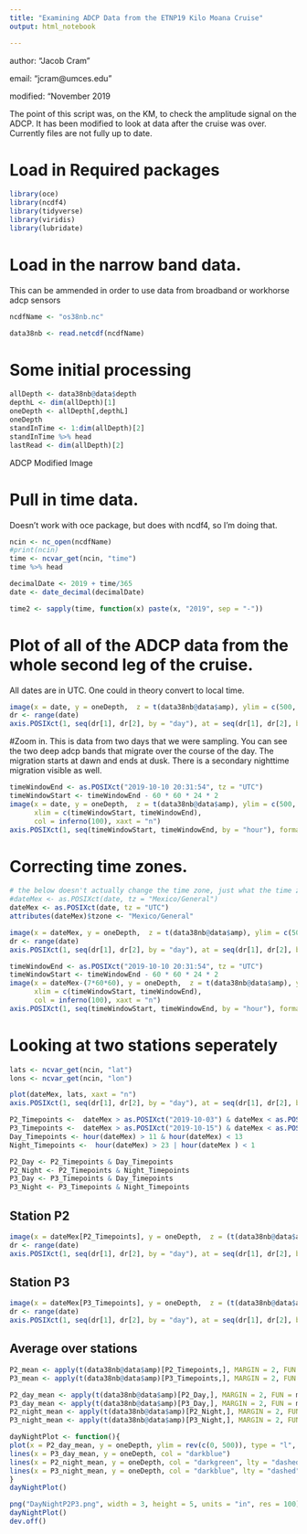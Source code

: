 ```yaml
---
title: "Examining ADCP Data from the ETNP19 Kilo Moana Cruise"
output: html_notebook

---
```

author: "Jacob Cram"

email: "jcram@umces.edu"

modified: "November 2019

The point of this script was, on the KM, to check the amplitude signal on the ADCP.
It has been modified to look at data after the cruise was over.
Currently files are not fully up to date.

# Load in Required packages


```r
library(oce)
library(ncdf4)
library(tidyverse)
library(viridis)
library(lubridate)

```

# Load in the narrow band data. 
This can be ammended in order to use data from  broadband or workhorse adcp sensors

```r
ncdfName <- "os38nb.nc"
```

```r
data38nb <- read.netcdf(ncdfName)
```


# Some initial processing


```r
allDepth <- data38nb@data$depth
depthL <- dim(allDepth)[1]
oneDepth <- allDepth[,depthL]
oneDepth
standInTime <- 1:dim(allDepth)[2]
standInTime %>% head
lastRead <- dim(allDepth)[2]
```

ADCP Modified Image




# Pull in time data.
Doesn't work with oce package, but does with ncdf4, so I'm doing that.


```r
ncin <- nc_open(ncdfName)
#print(ncin)
time <- ncvar_get(ncin, "time")
time %>% head
```

```r

decimalDate <- 2019 + time/365
date <- date_decimal(decimalDate)
```


```r
time2 <- sapply(time, function(x) paste(x, "2019", sep = "-"))
```

# Plot of all of the ADCP data from the whole second leg of the cruise.
All dates are in UTC. One could in theory convert to local time.

```r
image(x = date, y = oneDepth,  z = t(data38nb@data$amp), ylim = c(500, 0), col = inferno(100), xaxt = "n")
dr <- range(date)
axis.POSIXct(1, seq(dr[1], dr[2], by = "day"), at = seq(dr[1], dr[2], by = "day"), format = "%b-%d", las = 2)
```
#Zoom in.
This is data from two days that we were sampling.
You can see the two deep adcp bands that migrate over the course of the day. The migration starts at dawn and ends at dusk.
There is a secondary nighttime migration visible as well.

```r
timeWindowEnd <- as.POSIXct("2019-10-10 20:31:54", tz = "UTC")
timeWindowStart <- timeWindowEnd - 60 * 60 * 24 * 2
image(x = date, y = oneDepth,  z = t(data38nb@data$amp), ylim = c(500, 0),
      xlim = c(timeWindowStart, timeWindowEnd),
      col = inferno(100), xaxt = "n")
axis.POSIXct(1, seq(timeWindowStart, timeWindowEnd, by = "hour"), format = "%b-%d::%H", las = 2)
```

# Correcting time zones.


```r
# the below doesn't actually change the time zone, just what the time zone is called
#dateMex <- as.POSIXct(date, tz = "Mexico/General")
dateMex <- as.POSIXct(date, tz = "UTC")
attributes(dateMex)$tzone <- "Mexico/General"
```

```r
image(x = dateMex, y = oneDepth,  z = t(data38nb@data$amp), ylim = c(500, 0), col = inferno(100), xaxt = "n")
dr <- range(date)
axis.POSIXct(1, seq(dr[1], dr[2], by = "day"), at = seq(dr[1], dr[2], by = "day"), format = "%b-%d", las = 2)
```

```r
timeWindowEnd <- as.POSIXct("2019-10-10 20:31:54", tz = "UTC")
timeWindowStart <- timeWindowEnd - 60 * 60 * 24 * 2
image(x = dateMex-(7*60*60), y = oneDepth,  z = t(data38nb@data$amp), ylim = c(500, 0), # the dates are messed up without subtracting 7 from date mex
      xlim = c(timeWindowStart, timeWindowEnd),
      col = inferno(100), xaxt = "n")
axis.POSIXct(1, seq(timeWindowStart, timeWindowEnd, by = "hour"), format = "%b-%d::%H", las = 2)
```

# Looking at two stations seperately
```r
lats <- ncvar_get(ncin, "lat")
lons <- ncvar_get(ncin, "lon")
```

```r
plot(dateMex, lats, xaxt = "n")
axis.POSIXct(1, seq(dr[1], dr[2], by = "day"), at = seq(dr[1], dr[2], by = "day"), format = "%b-%d", las = 2)
```

```r
P2_Timepoints <-  dateMex > as.POSIXct("2019-10-03") & dateMex < as.POSIXct("2019-10-12")
P3_Timepoints <-  dateMex > as.POSIXct("2019-10-15") & dateMex < as.POSIXct("2019-10-19 22:00:00")
Day_Timepoints <- hour(dateMex) > 11 & hour(dateMex) < 13
Night_Timepoints <-  hour(dateMex) > 23 | hour(dateMex ) < 1

P2_Day <- P2_Timepoints & Day_Timepoints
P2_Night <- P2_Timepoints & Night_Timepoints
P3_Day <- P3_Timepoints & Day_Timepoints
P3_Night <- P3_Timepoints & Night_Timepoints
```

## Station P2
```r
image(x = dateMex[P2_Timepoints], y = oneDepth,  z = (t(data38nb@data$amp))[P2_Timepoints,], ylim = c(500, 0), col = inferno(100), xaxt = "n")
dr <- range(date)
axis.POSIXct(1, seq(dr[1], dr[2], by = "day"), at = seq(dr[1], dr[2], by = "day"), format = "%b-%d", las = 2)
```
## Station P3
```r
image(x = dateMex[P3_Timepoints], y = oneDepth,  z = (t(data38nb@data$amp))[P3_Timepoints,], ylim = c(500, 0), col = inferno(100), xaxt = "n")
dr <- range(date)
axis.POSIXct(1, seq(dr[1], dr[2], by = "day"), at = seq(dr[1], dr[2], by = "day"), format = "%b-%d", las = 2)
```

## Average over stations

```r
P2_mean <- apply(t(data38nb@data$amp)[P2_Timepoints,], MARGIN = 2, FUN = mean)
P3_mean <- apply(t(data38nb@data$amp)[P3_Timepoints,], MARGIN = 2, FUN = mean)

P2_day_mean <- apply(t(data38nb@data$amp)[P2_Day,], MARGIN = 2, FUN = mean)
P3_day_mean <- apply(t(data38nb@data$amp)[P3_Day,], MARGIN = 2, FUN = mean)
P2_night_mean <- apply(t(data38nb@data$amp)[P2_Night,], MARGIN = 2, FUN = mean)
P3_night_mean <- apply(t(data38nb@data$amp)[P3_Night,], MARGIN = 2, FUN = mean)
```

```r
dayNightPlot <- function(){
plot(x = P2_day_mean, y = oneDepth, ylim = rev(c(0, 500)), type = "l", col = "darkgreen")
lines(x = P3_day_mean, y = oneDepth, col = "darkblue")
lines(x = P2_night_mean, y = oneDepth, col = "darkgreen", lty = "dashed")
lines(x = P3_night_mean, y = oneDepth, col = "darkblue", lty = "dashed")
}
dayNightPlot()

png("DayNightP2P3.png", width = 3, height = 5, units = "in", res = 100)
dayNightPlot()
dev.off()
```



